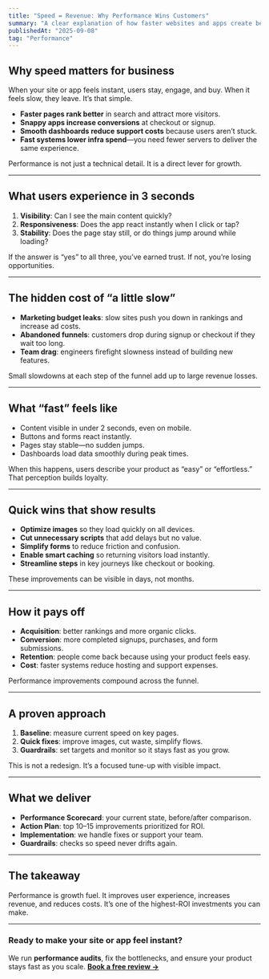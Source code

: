 ```yaml
---
title: "Speed = Revenue: Why Performance Wins Customers"
summary: "A clear explanation of how faster websites and apps create better user experiences, lower costs, and higher conversions."
publishedAt: "2025-09-08"
tag: "Performance"
---
```


## Why speed matters for business

When your site or app feels instant, users stay, engage, and buy.
When it feels slow, they leave. It’s that simple.

- **Faster pages rank better** in search and attract more visitors.
- **Snappy apps increase conversions** at checkout or signup.
- **Smooth dashboards reduce support costs** because users aren’t stuck.
- **Fast systems lower infra spend**—you need fewer servers to deliver the same experience.

Performance is not just a technical detail. It is a direct lever for growth.

---

## What users experience in 3 seconds

1. **Visibility**: Can I see the main content quickly?
2. **Responsiveness**: Does the app react instantly when I click or tap?
3. **Stability**: Does the page stay still, or do things jump around while loading?

If the answer is “yes” to all three, you’ve earned trust. If not, you’re losing opportunities.

---

## The hidden cost of “a little slow”

- **Marketing budget leaks**: slow sites push you down in rankings and increase ad costs.
- **Abandoned funnels**: customers drop during signup or checkout if they wait too long.
- **Team drag**: engineers firefight slowness instead of building new features.

Small slowdowns at each step of the funnel add up to large revenue losses.

---

## What “fast” feels like

- Content visible in under 2 seconds, even on mobile.
- Buttons and forms react instantly.
- Pages stay stable—no sudden jumps.
- Dashboards load data smoothly during peak times.

When this happens, users describe your product as “easy” or “effortless.” That perception builds loyalty.

---

## Quick wins that show results

- **Optimize images** so they load quickly on all devices.
- **Cut unnecessary scripts** that add delays but no value.
- **Simplify forms** to reduce friction and confusion.
- **Enable smart caching** so returning visitors load instantly.
- **Streamline steps** in key journeys like checkout or booking.

These improvements can be visible in days, not months.

---

## How it pays off

- **Acquisition**: better rankings and more organic clicks.
- **Conversion**: more completed signups, purchases, and form submissions.
- **Retention**: people come back because using your product feels easy.
- **Cost**: faster systems reduce hosting and support expenses.

Performance improvements compound across the funnel.

---

## A proven approach

1. **Baseline**: measure current speed on key pages.
2. **Quick fixes**: improve images, cut waste, simplify flows.
3. **Guardrails**: set targets and monitor so it stays fast as you grow.

This is not a redesign. It’s a focused tune-up with visible impact.

---

## What we deliver

- **Performance Scorecard**: your current state, before/after comparison.
- **Action Plan**: top 10–15 improvements prioritized for ROI.
- **Implementation**: we handle fixes or support your team.
- **Guardrails**: checks so speed never drifts again.

---

## The takeaway

Performance is growth fuel. It improves user experience, increases revenue, and reduces costs.
It’s one of the highest-ROI investments you can make.

---

### Ready to make your site or app feel instant?

We run **performance audits**, fix the bottlenecks, and ensure your product stays fast as you scale.
**[Book a free review →](/contact)**
